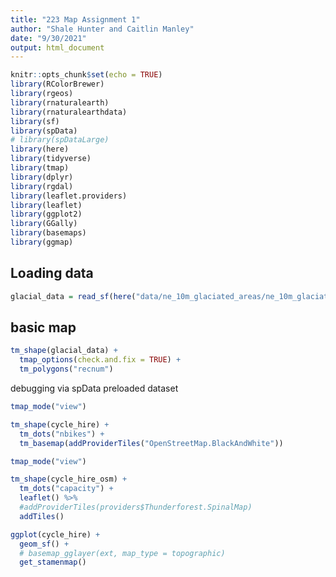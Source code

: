 ```yaml
---
title: "223 Map Assignment 1"
author: "Shale Hunter and Caitlin Manley"
date: "9/30/2021"
output: html_document
---
```


```r
knitr::opts_chunk$set(echo = TRUE)
library(RColorBrewer)
library(rgeos)
library(rnaturalearth)
library(rnaturalearthdata)
library(sf)
library(spData)
# library(spDataLarge)
library(here)
library(tidyverse)
library(tmap)
library(dplyr)
library(rgdal)
library(leaflet.providers)
library(leaflet)
library(ggplot2)
library(GGally)
library(basemaps)
library(ggmap)
```

## Loading data

```r
glacial_data = read_sf(here("data/ne_10m_glaciated_areas/ne_10m_glaciated_areas.shp"), promote_to_multi = TRUE)
```

## basic map

```r
tm_shape(glacial_data) + 
  tmap_options(check.and.fix = TRUE) +
  tm_polygons("recnum")
```

debugging via spData preloaded dataset
```r
tmap_mode("view")

tm_shape(cycle_hire) +
  tm_dots("nbikes") +
  tm_basemap(addProviderTiles("OpenStreetMap.BlackAndWhite"))
```

```r
tmap_mode("view")

tm_shape(cycle_hire_osm) +
  tm_dots("capacity") +
  leaflet() %>% 
  #addProviderTiles(providers$Thunderforest.SpinalMap)
  addTiles()
```

```r
ggplot(cycle_hire) +
  geom_sf() +
  # basemap_gglayer(ext, map_type = topographic)
  get_stamenmap()
```

